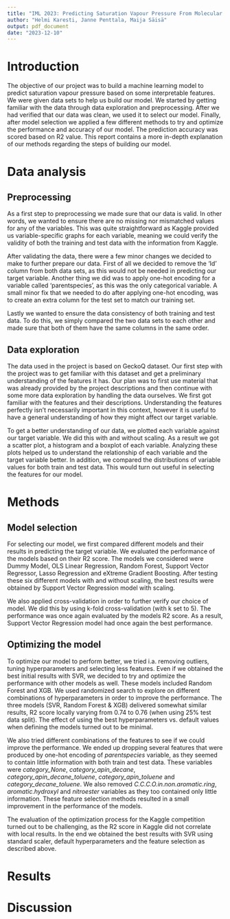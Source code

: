 ```yaml
---
title: "IML 2023: Predicting Saturation Vapour Pressure From Molecular Properties"
author: "Helmi Karesti, Janne Penttala, Maija Säisä"
output: pdf_document
date: "2023-12-10"
---
```


# Introduction

The objective of our project was to build a machine learning model to predict saturation vapour pressure based on some interpretable features. We were given data sets to help us build our model. We started by getting familiar with the data through data exploration and preprocessing. After we had verified that our data was clean, we used it to select our model. Finally, after model selection we applied a few different methods to try and optimize the performance and accuracy of our model. The prediction accuracy was scored based on R2 value. This report contains a more in-depth explanation of our methods regarding the steps of building our model.

# Data analysis

## Preprocessing

As a first step to preprocessing we made sure that our data is valid. In other words, we wanted to ensure there are no missing nor mismatched values for any of the variables. This was quite straightforward as Kaggle provided us variable-specific graphs for each variable, meaning we could verify the validity of both the training and test data with the information from Kaggle. 

After validating the data, there were a few minor changes we decided to make to further prepare our data. First of all we decided to remove the 'Id' column from both data sets, as this would not be needed in predicting our target variable. Another thing we did was to apply one-hot encoding for a variable called 'parentspecies', as this was the only categorical variable. A small minor fix that we needed to do after applying one-hot encoding, was to create an extra column for the test set to match our training set. 

Lastly we wanted to ensure the data consistency of both training and test data. To do this, we simply compared the two data sets to each other and made sure that both of them have the same columns in the same order.

## Data exploration

The data used in the project is based on GeckoQ dataset. Our first step with the project was to get familiar with this dataset and get a preliminary understanding of the features it has. Our plan was to first use material that was already provided by the project descriptions and then continue with some more data exploration by handling the data ourselves. We first got familiar with the features and their descriptions. Understanding the features perfectly isn't necessarily important in this context, however it is useful to have a general understanding of how they might affect our target variable.

To get a better understanding of our data, we plotted each variable against our target variable. We did this with and without scaling. As a result we got a scatter plot, a histogram and a boxplot of each variable. Analyzing these plots helped us to understand the relationship of each variable and the target variable better. In addition, we compared the distributions of variable values for both train and test data. This would turn out useful in selecting the features for our model.

# Methods

## Model selection

For selecting our model, we first compared different models and their results in predicting the target variable. We evaluated the performance of the models based on their R2 score. The models we considered were Dummy Model, OLS Linear Regression, Random Forest, Support Vector Regressor, Lasso Regression and eXtreme Gradient Boosting. After testing these six different models with and without scaling, the best results were obtained by Support Vector Regression model with scaling.

We also applied cross-validation in order to further verify our choice of model. We did this by using k-fold cross-validation (with k set to 5). The performance was once again evaluated by the models R2 score. As a result, Support Vector Regression model had once again the best performance.

## Optimizing the model

To optimize our model to perform better, we tried i.a. removing outliers, tuning hyperparameters and selecting less features. Even if we obtained the best initial results with SVR, we decided to try and optimize the performance with other models as well. These models included Random Forest and XGB. We used randomized search to explore on different combinations of hyperparameters in order to improve the performance. The three models (SVR, Random Forest & XGB) delivered somewhat similar results, R2 score locally varying from 0.74 to 0.76 (when using 25% test data split). The effect of using the best hyperparameters vs. default values when defining the models turned out to be minimal. 

We also tried different combinations of the features to see if we could improve the performance. We ended up dropping several features that were produced by one-hot encoding of *parentspecies* variable, as they seemed to contain little information with both train and test data. These variables were *category_None*, *category_apin_decane*, *category_apin_decane_toluene*, *category_apin_toluene* and *category_decane_toluene*. We also removed *C.C.C.O.in.non.aromatic.ring*, *aromatic.hydroxyl* and *nitroester* variables as they too contained only little information. These feature selection methods resulted in a small improvement in the performance of the models. 

The evaluation of the optimization process for the Kaggle competition turned out to be challenging, as the R2 score in Kaggle did not correlate with local results. In the end we obtained the best results with SVR using standard scaler, default hyperparameters and the feature selection as described above. 


# Results


# Discussion

